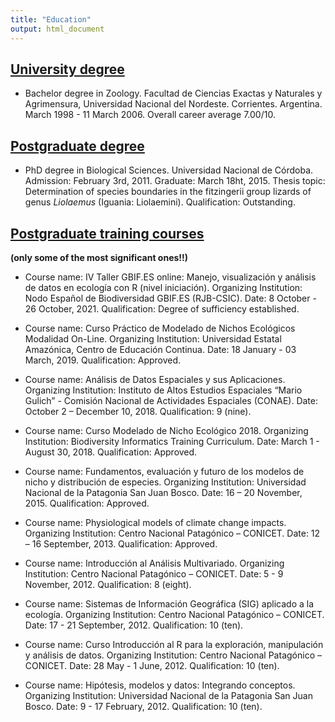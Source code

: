 ```yaml
---
title: "Education"
output: html_document
---
```


## [University degree](https://en.unne.edu.ar/index.php?lang=en)

- Bachelor degree in Zoology. Facultad de Ciencias Exactas y Naturales y Agrimensura, Universidad Nacional del Nordeste. Corrientes. Argentina. March 1998 - 11 March 2006. Overall career average 7.00/10.
<br>

## [Postgraduate degree](https://www.unc.edu.ar/english/)

- PhD degree in Biological Sciences. Universidad Nacional de Córdoba. Admission: February 3rd, 2011. Graduate: March 18ht, 2015. Thesis topic: Determination of species boundaries in the fitzingerii group lizards of genus <i>Liolaemus</i> (Iguania: Liolaemini). Qualification: Outstanding.
<br>

## [Postgraduate training courses]()
__(only some of the most significant ones!!)__

- Course name: IV Taller GBIF.ES online: Manejo, visualización y análisis de datos en ecología con R (nivel iniciación).
Organizing Institution: Nodo Español de Biodiversidad GBIF.ES (RJB-CSIC).
Date: 8 October - 26 October, 2021.
Qualification: Degree of sufficiency established.
<br>

- Course name: Curso Práctico de Modelado de Nichos Ecológicos Modalidad On-Line.
Organizing Institution: Universidad Estatal Amazónica, Centro de Educación Continua.
Date: 18 January - 03 March, 2019.
Qualification: Approved.
<br>

- Course name: Análisis de Datos Espaciales y sus Aplicaciones.
Organizing Institution: Instituto de Altos Estudios Espaciales "Mario Gulich" - Comisión Nacional de Actividades Espaciales (CONAE).
Date: October 2 – December 10, 2018.
Qualification: 9 (nine).
<br>

- Course name: Curso Modelado de Nicho Ecológico 2018.
Organizing Institution: Biodiversity Informatics Training Curriculum.
Date: March 1 - August 30, 2018.
Qualification: Approved.
<br>

- Course name: Fundamentos, evaluación y futuro de los modelos de nicho y distribución de especies.
Organizing Institution: Universidad Nacional de la Patagonia San Juan Bosco.
Date: 16 – 20 November, 2015.
Qualification: Approved.
<br>

- Course name: Physiological models of climate change impacts.
Organizing Institution: Centro Nacional Patagónico – CONICET.
Date: 12 – 16 September, 2013.
Qualification: Approved.
<br>

- Course name: Introducción al Análisis Multivariado.
Organizing Institution: Centro Nacional Patagónico – CONICET.
Date: 5 - 9 November, 2012.
Qualification: 8 (eight).
<br>

- Course name: Sistemas de Información Geográfica (SIG) aplicado a la ecología.
Organizing Institution: Centro Nacional Patagónico – CONICET.
Date: 17 - 21 September, 2012.
Qualification: 10 (ten).
<br>

- Course name: Curso Introducción al R para la exploración, manipulación y análisis de datos.
Organizing Institution: Centro Nacional Patagónico – CONICET.
Date: 28 May - 1 June, 2012.
Qualification: 10 (ten).
<br>

- Course name: Hipótesis, modelos y datos: Integrando conceptos.
Organizing Institution: Universidad Nacional de la Patagonia San Juan Bosco.
Date: 9 - 17 February, 2012.
Qualification: 10 (ten).
<br>
